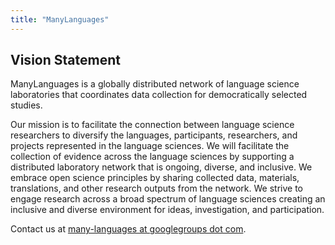 ```yaml
---
title: "ManyLanguages"
---
```


## Vision Statement

ManyLanguages is a globally distributed network of language science laboratories that coordinates data collection for democratically selected studies.

Our mission is to facilitate the connection between language science researchers to diversify the languages, participants, researchers, and projects represented in the language sciences. We will facilitate the collection of evidence across the language sciences by supporting a distributed laboratory network that is ongoing, diverse, and inclusive. We embrace open science principles by sharing collected data, materials, translations, and other research outputs from the network. We strive to engage research across a broad spectrum of language sciences creating an inclusive and diverse environment for ideas, investigation, and participation.

Contact us at [many-languages at googlegroups dot com](mailto:many-languages@googlegroups.com).
